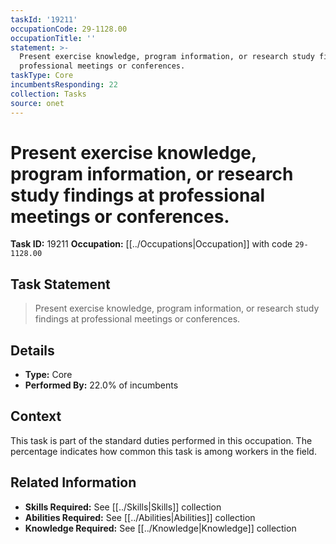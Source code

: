 ```yaml
---
taskId: '19211'
occupationCode: 29-1128.00
occupationTitle: ''
statement: >-
  Present exercise knowledge, program information, or research study findings at
  professional meetings or conferences.
taskType: Core
incumbentsResponding: 22
collection: Tasks
source: onet
---
```

# Present exercise knowledge, program information, or research study findings at professional meetings or conferences.

**Task ID:** 19211
**Occupation:** [[../Occupations|Occupation]] with code `29-1128.00`

## Task Statement

> Present exercise knowledge, program information, or research study findings at professional meetings or conferences.

## Details

- **Type:** Core
- **Performed By:** 22.0% of incumbents

## Context

This task is part of the standard duties performed in this occupation. The percentage indicates how common this task is among workers in the field.

## Related Information

- **Skills Required:** See [[../Skills|Skills]] collection
- **Abilities Required:** See [[../Abilities|Abilities]] collection
- **Knowledge Required:** See [[../Knowledge|Knowledge]] collection
